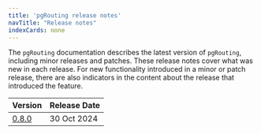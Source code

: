 ```yaml
---
title: 'pgRouting release notes'
navTitle: "Release notes"
indexCards: none
---
```

The `pgRouting` documentation describes the latest version of `pgRouting`, including minor releases and patches. These release notes cover what was new in each release. For new functionality introduced in a minor or patch release, there are also indicators in the content about the release that introduced the feature.

|               Version               | Release Date |
| ----------------------------------- | ------------ |
| [0.8.0](pgRouting_0.8.0_rel_notes) | 30 Oct 2024  |
